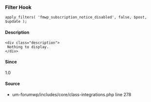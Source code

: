 
<UMBreadCrumb type="filter"/>

### Filter Hook    
    
```
apply_filters( 'fmwp_subscription_notice_disabled', false, $post, $update );
```

#### Description
    <div class="description">
     Nothing to display.
    </div>

#### Since
<div class="description">
1.0
</div>

#### Source
  - <Link href="https://github.com/ultimatemember/um-forumwp/tree/2.1.4/includes/core/class-integrations.php#L278">um-forumwp/includes/core/class-integrations.php</Link> <Link href="https://github.com/ultimatemember/um-forumwp/tree/2.1.4/includes/core/class-integrations.php#L278">line 278</Link>


